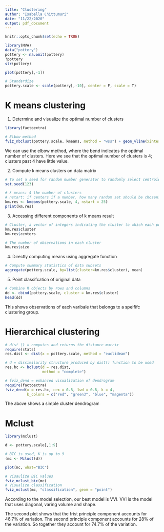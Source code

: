 ```yaml
---
title: "Clustering"
author: "Isabella Chittumuri"
date: "11/22/2020"
output: pdf_document
---
```


```r
knitr::opts_chunk$set(echo = TRUE)
```

```r
library(MVA)
data("pottery")
pottery <- na.omit(pottery)
?pottery
str(pottery)
```

```r
plot(pottery[,-1])

# Standardize
pottery.scale <- scale(pottery[,-10], center = F, scale = T)
```

# K means clustering

1. Determine and visualize the optimal number of clusters

```r
library(factoextra)

# Elbow method
fviz_nbclust(pottery.scale, kmeans, method = "wss") + geom_vline(xintercept = 4, linetype =2)
```

We can use the elbow method, where the bend indicates the optimal number of clusters. Here we see that the optimal number of clusters is 4; clusters past 4 have little value.

2. Compute k means clusters on data matrix

```r
# To set a seed for random number generator to randomly select centroids for k means algorithms
set.seed(123)

# k means: 4 the number of clusters
# nstart: if centers if a number, how many random set should be chosen?
km.res <- kmeans(pottery.scale, 4, nstart = 25)
print(km.res)
```

3. Accessing different components of k means result

```r
# Cluster, a vector of integers indicating the cluster to which each point is allocated
km.res$cluster
km.res$centers

# The number of observations in each cluster
km.res$size
```

4. Directly computing means using aggregate function

```r
# Compute summary statistics of data subsets
aggregate(pottery.scale, by=list(cluster=km.res$cluster), mean)
```

5. Point classifcation of original data

```r
# Combine R objects by rows and columns
dd <- cbind(pottery.scale, cluster = km.res$cluster)
head(dd)
```

This shows observations of each varibale that belongs to a speififc clustering group.

# Hierarchical clustering

```r
# dist () = computes and returns the distance matrix
require(stats)
res.dist <- dist(x = pottery.scale, method = "euclidean")

# d = dissimilarity structure produced by dist() function to be used
res.hc <- hclust(d = res.dist, 
                 method = "complete")
```

```r
# fviz_dend = enhanced visualization of dendrogram
require(factoextra)
fviz_dend(x = res.hc, cex = 0.8, lwd = 0.8, k = 4,
          k_colors = c("red", "green3", "blue", "magenta"))
```

The above shows a simple cluster dendrogram

# Mclust

```r
library(mclust)

d <- pottery.scale[,1:9]

# BIC is used, K is up to 9
(mc <- Mclust(d))

plot(mc, what="BIC")
```

```r
# Visaulize BIC values
fviz_mclust_bic(mc)
# Visualize classification
fviz_mclust(mc, "classification", geom = "point")
```

According to the model selection, our best model is VVI. VVI is the model that uses diagonal, varing volume and shape.

The second plot shows that the frist principle component accounts for 46.7% of variation. The second principle component accounts for 28% of the variation. So together they account for 74.7% of the variation.



